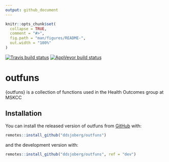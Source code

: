 ```yaml
---
output: github_document
---
```


<!-- README.md is generated from README.Rmd. Please edit that file -->

```r
knitr::opts_chunk$set(
  collapse = TRUE,
  comment = "#>",
  fig.path = "man/figures/README-",
  out.width = "100%"
)
```

[![Travis build status](https://travis-ci.org/ddsjoberg/outfuns.svg?branch=master)](https://travis-ci.org/ddsjoberg/outfuns)
[![AppVeyor build status](https://ci.appveyor.com/api/projects/status/github/ddsjoberg/outfuns?branch=master&svg=true)](https://ci.appveyor.com/project/ddsjoberg/outfuns)

# outfuns

{outfuns} is a collection of functions used in the Health Outcomes group at MSKCC

## Installation

You can install the released version of outfuns from [GitHub](https://github.com/) with:

``` r
remotes::install_github("ddsjoberg/outfuns")
```

and the development version with:

``` r
remotes::install_github("ddsjoberg/outfuns", ref = "dev")
```
